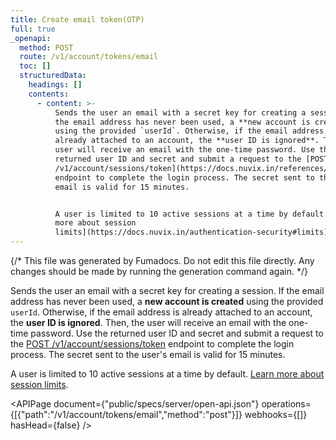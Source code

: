 ```yaml
---
title: Create email token(OTP)
full: true
_openapi:
  method: POST
  route: /v1/account/tokens/email
  toc: []
  structuredData:
    headings: []
    contents:
      - content: >-
          Sends the user an email with a secret key for creating a session. If
          the email address has never been used, a **new account is created**
          using the provided `userId`. Otherwise, if the email address is
          already attached to an account, the **user ID is ignored**. Then, the
          user will receive an email with the one-time password. Use the
          returned user ID and secret and submit a request to the [POST
          /v1/account/sessions/token](https://docs.nuvix.in/references/cloud/client-web/account#createSession)
          endpoint to complete the login process. The secret sent to the user's
          email is valid for 15 minutes.


          A user is limited to 10 active sessions at a time by default. [Learn
          more about session
          limits](https://docs.nuvix.in/authentication-security#limits).
---
```


{/* This file was generated by Fumadocs. Do not edit this file directly. Any changes should be made by running the generation command again. */}

Sends the user an email with a secret key for creating a session. If the email address has never been used, a **new account is created** using the provided `userId`. Otherwise, if the email address is already attached to an account, the **user ID is ignored**. Then, the user will receive an email with the one-time password. Use the returned user ID and secret and submit a request to the [POST /v1/account/sessions/token](https://docs.nuvix.in/references/cloud/client-web/account#createSession) endpoint to complete the login process. The secret sent to the user's email is valid for 15 minutes.

A user is limited to 10 active sessions at a time by default. [Learn more about session limits](https://docs.nuvix.in/authentication-security#limits).

<APIPage document={"public/specs/server/open-api.json"} operations={[{"path":"/v1/account/tokens/email","method":"post"}]} webhooks={[]} hasHead={false} />